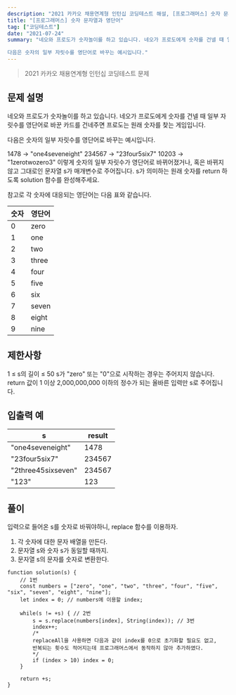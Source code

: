 ```yaml
---
description: "2021 카카오 채용연계형 인턴십 코딩테스트 해설, [프로그래머스] 숫자 문자열과 영단어"
title: "[프로그래머스] 숫자 문자열과 영단어"
tag: ["코딩테스트"]
date: "2021-07-24"
summary: "네오와 프로도가 숫자놀이를 하고 있습니다. 네오가 프로도에게 숫자를 건넬 때 일부 자릿수를 영단어로 바꾼 카드를 건네주면 프로도는 원래 숫자를 찾는 게임입니다.

다음은 숫자의 일부 자릿수를 영단어로 바꾸는 예시입니다."
---
```


> 2021 카카오 채용연계형 인턴십 코딩테스트 문제

## 문제 설명

네오와 프로도가 숫자놀이를 하고 있습니다. 네오가 프로도에게 숫자를 건넬 때 일부 자릿수를 영단어로 바꾼 카드를 건네주면 프로도는 원래 숫자를 찾는 게임입니다.

다음은 숫자의 일부 자릿수를 영단어로 바꾸는 예시입니다.

1478 → "one4seveneight"
234567 → "23four5six7"
10203 → "1zerotwozero3"
이렇게 숫자의 일부 자릿수가 영단어로 바뀌어졌거나, 혹은 바뀌지 않고 그대로인 문자열 s가 매개변수로 주어집니다. s가 의미하는 원래 숫자를 return 하도록 solution 함수를 완성해주세요.

참고로 각 숫자에 대응되는 영단어는 다음 표와 같습니다.

| 숫자 | 영단어 |
| ---- | ------ |
| 0    | zero   |
| 1    | one    |
| 2    | two    |
| 3    | three  |
| 4    | four   |
| 5    | five   |
| 6    | six    |
| 7    | seven  |
| 8    | eight  |
| 9    | nine   |

## 제한사항

1 ≤ s의 길이 ≤ 50
s가 "zero" 또는 "0"으로 시작하는 경우는 주어지지 않습니다.
return 값이 1 이상 2,000,000,000 이하의 정수가 되는 올바른 입력만 s로 주어집니다.

## 입출력 예

| s                  | result |
| ------------------ | ------ |
| "one4seveneight"   | 1478   |
| "23four5six7"      | 234567 |
| "2three45sixseven" | 234567 |
| "123"              | 123    |

## 풀이

입력으로 들어온 s를 숫자로 바꿔야하니, replace 함수를 이용하자.

1. 각 숫자에 대한 문자 배열을 만든다.
2. 문자열 s와 숫자 s가 동일할 때까지.
3. 문자열 s의 문자를 숫자로 변환한다.

```
function solution(s) {
    // 1번
    const numbers = ["zero", "one", "two", "three", "four", "five", "six", "seven", "eight", "nine"];
    let index = 0; // numbers에 이용할 index;

    while(s != +s) { // 2번
        s = s.replace(numbers[index], String(index)); // 3번
        index++;
        /*
        replaceAll을 사용하면 다음과 같이 index를 0으로 초기화할 필요도 없고,
        반복되는 횟수도 적어지는데 프로그래머스에서 동작하지 않아 추가하였다.
        */
        if (index > 10) index = 0;
    }

    return +s;
}
```
